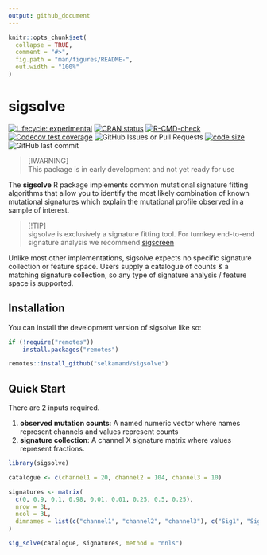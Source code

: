```yaml
---
output: github_document
---
```


<!-- README.md is generated from README.Rmd. Please edit that file -->

```r
knitr::opts_chunk$set(
  collapse = TRUE,
  comment = "#>",
  fig.path = "man/figures/README-",
  out.width = "100%"
)
```

# sigsolve

<!-- badges: start -->
[![Lifecycle: experimental](https://img.shields.io/badge/lifecycle-experimental-orange.svg)](https://lifecycle.r-lib.org/articles/stages.html#experimental)
[![CRAN status](https://www.r-pkg.org/badges/version/sigsolve)](https://CRAN.R-project.org/package=sigsolve)
[![R-CMD-check](https://github.com/selkamand/sigsolve/actions/workflows/R-CMD-check.yaml/badge.svg)](https://github.com/selkamand/sigsolve/actions/workflows/R-CMD-check.yaml)
[![Codecov test coverage](https://codecov.io/gh/selkamand/sigsolve/branch/main/graph/badge.svg)](https://app.codecov.io/gh/selkamand/sigsolve?branch=main)
![GitHub Issues or Pull Requests](https://img.shields.io/github/issues-closed/selkamand/sigsolve)
[![code size](https://img.shields.io/github/languages/code-size/selkamand/sigsolve.svg)](https://github.com/selkamand/sigsolve)
![GitHub last commit](https://img.shields.io/github/last-commit/selkamand/sigsolve)
<!-- badges: end -->

> [!WARNING]  
> This package is in early development and not yet ready for use

The **sigsolve** R package implements common mutational signature fitting 
algorithms that allow you to identify the most likely combination of known mutational signatures 
which explain the mutational profile observed in a sample of interest.

> [!TIP]  
> sigsolve is exclusively a signature fitting tool. For turnkey end-to-end signature analysis 
> we recommend [sigscreen](https://github.com/selkamand/sigscreen)

Unlike most other implementations, sigsolve expects no specific signature collection or feature space. 
Users supply a catalogue of counts & a matching signature collection, so any type of signature analysis / feature space is supported.

## Installation

You can install the development version of sigsolve like so:

``` r
if (!require("remotes"))
    install.packages("remotes")

remotes::install_github("selkamand/sigsolve")
```

## Quick Start

There are 2 inputs required. 

1. **observed mutation counts**: A named numeric vector where names represent channels and values represent counts
2. **signature collection**: A channel X signature matrix where values represent fractions.


```r
library(sigsolve)

catalogue <- c(channel1 = 20, channel2 = 104, channel3 = 10)

signatures <- matrix(
  c(0, 0.9, 0.1, 0.98, 0.01, 0.01, 0.25, 0.5, 0.25),
  nrow = 3L,
  ncol = 3L,
  dimnames = list(c("channel1", "channel2", "channel3"), c("Sig1", "Sig2", "Sig3"))
)

sig_solve(catalogue, signatures, method = "nnls")
```
